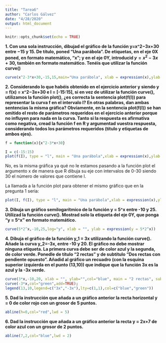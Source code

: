 ```yaml
---
title: "Tarea6"
author: "Carlos Gálvez"
date: "4/28/2020"
output: html_document
---
```


```r
knitr::opts_chunk$set(echo = TRUE)
```

<strong>1. Con una sola instrucción, dibujad el gráfico de la función y=x^2−3x+30 entre −15 y 15. De título, poned “Una parábola”. De etiquetas, en el eje 0X poned, en formato matemático, "x"; y en el eje 0Y, introducid $y=x^2−3x+30$, también en formato matemático. Tenéis que utilizar la función curve()</strong>

```r
curve(x^2-3*x+30,-15,15,main="Una parábola", xlab = expression(x),ylab = expression(y=x^2-3*x+30))

```

<strong>2. Considerando lo que habéis obtenido en el ejercicio anterior y siendo y = f(x) = x^2−3x+30 e I = [-15:15], si en vez de utilizar la función curve(), utilizamos la función plot(), ¿es correcta la sentencia plot(f(I)) para representar la curva f en el intervalo I? En otras palabras, dan ambas sentencias la misma gráfica? Obviamente, en la sentencia plot(f(I)) se han omitido el resto de parámetros requeridos en el ejercicio anterior porque no influyen para nada en la curva. Tanto si la respuesta es afirmativa como negativa, cread la función f en R y argumentad vuestra respuesta, considerando todos los parámetros requeridos (título y etiquetas de ambos ejes).</strong>

```r
f = function(x){x^2-3*x+30}

I = c(-15:15)
plot(f(I), type = "l", main = "Una parábola",xlab = expression(x),ylab = expression(y=x^2-3*x+30))
```

No, es la misma gráfica ya qué no le estamos pasando a la función plot el argumento x de manera que R dibuja su eje con intervalos de 0-30 siendo 30 el número de valores que contiene I.

La llamada a la función plot para obtener el mismo gráfico que en la pregunta 1 seria:
```r
plot(I, f(I), type = "l", main = "Una parábola",xlab = expression(x),ylab = expression(y=x^2-3*x+30))

```

<strong>3. Dibuja un gráfico semilogarítmico de la función y = 5\cdot 2^x entre -10 y 25. Utilizad la función curve(). Mostrad solo la etiqueta del eje 0Y, que ponga "y = 5\cdot 2^x" en formato matemático.</strong>

```r
curve(5*2^x,-10,25,log="y", xlab = "", ylab = expression(y = 5*2^x))
```

<strong>4. Dibuja el gráfico de la función y_1 = 3x utilizando la función curve(). Añade la curva y_2=-3x, entre -10 y 20. El gráfico no debe mostrar ninguna etiqueta. La primera curva debe ser de color azul y la segunda, de color verde. Ponedle de título "2 rectas" y de subtítulo "Dos rectas con pendiente opuesto". Añadid al gráfico un recuadro (con la esquina superior izquierda en el punto (13,10)) que indique que la función 3x es la azul y la -3x verde.</strong>

```r
curve(3*x,-10,20, xlab = "", ylab="",col="blue", main = "2 rectas", sub = "Dos rectas con pendiente opuesto");
curve(-3*x,col="green",add=TRUE);
legend(13,10,legend=c("3x","-3x"),lty=c(1,1),col=c("blue","green"))
```

<strong>5. Dad la instrucción que añada a un gráfico anterior la recta horizontal y = 0 de color rojo con un grosor de 5 puntos.</strong>

```r
abline(h=0,col="red",lwd = 5)
```

<strong>6. Dad la instrucción que añada a un gráfico anterior la recta y = 2x+7 de color azul con un grosor de 2 puntos.</strong>

```r
abline(7,2,col="blue",lwd = 2)
```